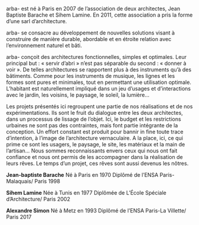 arba- est né à Paris en 2007 de l’association de deux architectes, Jean Baptiste Barache et Sihem Lamine. En 2011, cette association a pris la forme d’une sarl d’architecture.

arba- se consacre au développement de nouvelles solutions visant à construire de manière durable, abordable et en étroite relation avec l’environnement naturel et bâti.

arba- conçoit des architectures fonctionnelles, simples et optimales. Leur principal but : « servir d’abri » n’est pas séparable du second : « donner à voir ». De telles architectures se rapportent plus à des instruments qu’à des bâtiments. Comme pour les instruments de musique, les lignes et les formes sont pures et minimales, tout en permettant une utilisation optimale. L’habitant est naturellement impliqué dans un jeu d’usages et d’interactions avec le jardin, les voisins, le paysage, le soleil, la lumière…

Les projets présentés ici regroupent une partie de nos réalisations et de nos expérimentations.
Ils sont le fruit du dialogue entre les deux architectes, dans un processus de lissage de l’objet.
Ici, le budget et les restrictions urbaines ne sont pas des contraintes, mais font partie intégrante de la conception.
Un effort constant est produit pour bannir in fine toute trace d’intention, à l’image de l’architecture vernaculaire.
A la place, ici, ce qui prime ce sont les usagers, le paysage, le site, les matériaux et la main de l’artisan…
Nous sommes reconnaissants envers ceux qui nous ont fait confiance et nous ont permis de les accompagner dans la réalisation de leurs rêves. Le temps d’un projet, ces rêves sont aussi devenus les nôtres.

**Jean-baptiste Barache**
Né à Paris en 1970 Diplômé de l’ENSA Paris-Malaquais/ Paris 1998

**Sihem Lamine**
Née à Tunis en 1977 Diplômée de L’École Spéciale d’Architecture/ Paris 2002

**Alexandre Simon**
Né à Metz en 1993 Diplômé de l’ENSA Paris-La Villette/ Paris 2017
